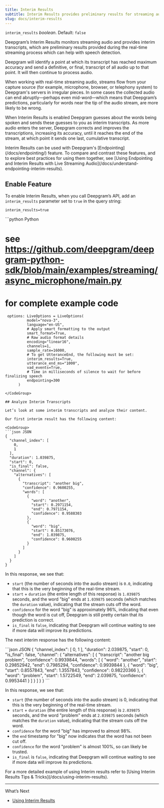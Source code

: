 ```yaml
---
title: Interim Results
subtitle: Interim Results provides preliminary results for streaming audio.
slug: docs/interim-results
---
```



`interim_results` *boolean*. Default: `false`

<div class="flex flex-row gap-2">
<Markdown src="../snippets/dep-pre-recorded.mdx" /> <Markdown src="../snippets/streaming.mdx" /> <Markdown src="../snippets/all-available-languages.mdx" />
</div>

Deepgram’s Interim Results monitors streaming audio and provides interim transcripts, which are preliminary results provided during the real-time streaming process which can help with speech detection.

Deepgram will identify a point at which its transcript has reached maximum accuracy and send a definitive, or final, transcript of all audio up to that point. It will then continue to process audio.

When working with real-time streaming audio, streams flow from your capture source (for example, microphone, browser, or telephony system) to Deepgram's servers in irregular pieces. In some cases the collected audio can end abruptly—perhaps even mid-word—which means that Deepgram’s predictions, particularly for words near the tip of the audio stream, are more likely to be wrong.

When Interim Results is enabled Deepgram guesses about the words being spoken and sends these guesses to you as interim transcripts. As more audio enters the server, Deepgram corrects and improves the transcriptions, increasing its accuracy, until it reaches the end of the stream, at which point it sends one last, cumulative transcript.

<Info>
  Interim Results can be used with Deepgram's [Endpointing](/docs/endpointing/) feature. To compare and contrast these features, and to explore best practices for using them together, see [Using Endpointing and Interim Results with Live Streaming Audio](/docs/understand-endpointing-interim-results).
</Info>

## Enable Feature

To enable Interim Results, when you call Deepgram’s API, add an `interim_results` parameter set to `true` in the query string:

`interim_results=true`

<CodeGroup>
  ```python Python

  # see https://github.com/deepgram/deepgram-python-sdk/blob/main/examples/streaming/async_microphone/main.py
  # for complete example code

     options: LiveOptions = LiveOptions(
              model="nova-3",
              language="en-US",
              # Apply smart formatting to the output
              smart_format=True,
              # Raw audio format details
              encoding="linear16",
              channels=1,
              sample_rate=16000,
              # To get UtteranceEnd, the following must be set:
              interim_results=True,
              utterance_end_ms="1000",
              vad_events=True,
              # Time in milliseconds of silence to wait for before finalizing speech
              endpointing=300
          )
  ```
</CodeGroup>

## Analyze Interim Transcripts

Let’s look at some interim transcripts and analyze their content.

Our first interim result has the following content:

<CodeGroup>
  ```json JSON
  {
    "channel_index": [
      0,
      1
    ],
    "duration": 1.039875,
    "start": 0,
    "is_final": false,
    "channel": {
      "alternatives": [
        {
          "transcript": "another big",
          "confidence": 0.9600255,
          "words": [
            {
              "word": "another",
              "start": 0.2971154,
              "end": 0.7971154,
              "confidence": 0.9588303
            },
            {
              "word": "big",
              "start": 0.85173076,
              "end": 1.039875,
              "confidence": 0.9600255
            }
          ]
        }
      ]
    }
  }
  ```
</CodeGroup>

In this response, we see that:

* `start` (the number of seconds into the audio stream) is `0.0`, indicating that this is the very beginning of the real-time stream.
* `start` + `duration` (the entire length of this response) is `1.039875` seconds, and the word "big" ends at `1.039875` seconds (which matches the `duration` value), indicating that the stream cuts off the word.
* `confidence` for the word "big" is approximately 96%, indicating that even though the word is cut off, Deepgram is still pretty certain that its prediction is correct.
* `is_final` is `false`, indicating that Deepgram will continue waiting to see if more data will improve its predictions.

The next interim response has the following content:

<CodeGroup>
  ```json JSON
  {
    "channel_index": [
      0,
      1
    ],
    "duration": 2.039875,
    "start": 0,
    "is_final": false,
    "channel": {
      "alternatives": [
        {
          "transcript": "another big problem",
          "confidence": 0.9939844,
          "words": [
            {
              "word": "another",
              "start": 0.29852942,
              "end": 0.7985294,
              "confidence": 0.9939844
            },
            {
              "word": "big",
              "start": 0.8557843,
              "end": 1.3557843,
              "confidence": 0.98220366
            },
            {
              "word": "problem",
              "start": 1.5722549,
              "end": 2.039875,
              "confidence": 0.9953441
            }
          ]
        }
      ]
    }
  }
  ```
</CodeGroup>

In this response, we see that:

* `start` (the number of seconds into the audio stream) is 0, indicating that this is the very beginning of the real-time stream.
* `start` + `duration` (the entire length of this response) is `2.039875` seconds, and the word "problem" ends at `2.039875` seconds (which matches the `duration` value), indicating that the stream cuts off the word.
* `confidence` for the word "big" has improved to almost 98%.
* the `end` timestamp for "big" now indicates that the word has not been cut off.
* `confidence` for the word "problem" is almost 100%, so can likely be trusted.
* `is_final` is `false`, indicating that Deepgram will continue waiting to see if more data will improve its predictions.

<Info>
  For a more detailed example of using Interim results refer to [Using Interim Results Tips & Tricks](/docs/using-interim-results).
</Info>

***

What’s Next

* [Using Interim Results](/docs/using-interim-results)
